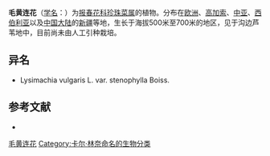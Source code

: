 {{Orphan|time=2017-06-05T03:59:41+00:00}}

{{Speciesbox
| name = 毛黄连花
| status = 
| status_system = 
| image =
| genus = Lysimachia
| species = vulgaris
| authority = L.
}}

'''毛黄连花'''（[[学名|学名]]：{{lang|la|''Lysimachia vulgaris''}}）为[[报春花科|报春花科]][[珍珠菜属|珍珠菜属]]的植物。分布在[[欧洲|欧洲]]、[[高加索|高加索]]、[[中亚|中亚]]、[[西伯利亚|西伯利亚]]以及[[中国大陆|中国大陆]]的[[新疆|新疆]]等地，生长于海拔500米至700米的地区，见于沟边芦苇地中，目前尚未由人工引种栽培。

== 异名 ==
* Lysimachia vulgaris L. var. stenophylla Boiss.

== 参考文献 ==
<div class="references-small">
* {{cite web| url =http://www.bioinfo.cn/db05/KmzwSpecies.php?action=view&id=17653| title =毛黄连花| work =《中国高等植物数据库全库》| publisher =中国科学院微生物研究所| author =昆明植物研究所| accessdate =2009-02-25| deadurl =yes| archiveurl =https://web.archive.org/web/20160305015342/http://www.bioinfo.cn/db05/KmzwSpecies.php?action=view&id=17653| archivedate =2016-03-05}}
</div>
{{Taxonbar|from=Q147843}}

[[Category:珍珠菜属|毛黄连花]]
[[Category:卡尔·林奈命名的生物分类|Category:卡尔·林奈命名的生物分类]]


{{植物小作品}}